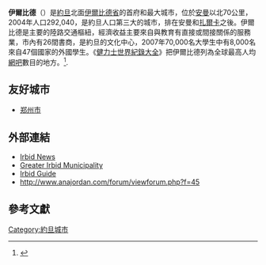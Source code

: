 {{Infobox Settlement
|official_name            = 伊爾比德
|other_name             = 
|native_name              = مدينة إربد
|nickname                 = 
|settlement_type        = City
<!-- images and maps  ----------->
|image_skyline            = Irbid1.jpg
|imagesize                = 250px
|image_caption            = 
|image_seal = 
|image_flag             = Irbid_flag1.JPG
|pushpin_map              = 
|pushpin_label_position   = 
|subdivision_type   = 國家
|subdivision_name   = {{JOR}}
|subdivision_type1  = [[約旦行政區劃|省]]
|subdivision_name1  = [[伊爾比德省|伊爾比德省]]
|government_type        = 直轄市
|leader_title             = 市長
|leader_name              = Abdel Ra'ouf Al Tal
|established_title      = Founded <!-- Settled -->
|established_date       = 公元前5000年
|area_magnitude           = 1 E8
|area_metro_km2           = 410
|area_metro_sq_mi         = 158.30
|population_as_of         = 2004
|population_total         = 292,040
|population_metro         = 650,000
|population_footnotes     = <ref>[http://www.irbid.gov.jo/ بلدية اربد الكبرى::الصفحة الرئيسية<!-- Bot generated title -->] {{webarchive|url=https://web.archive.org/web/20060618070946/http://www.irbid.gov.jo/ |date=2006-06-18 }}</ref><ref>https://web.archive.org/web/20071001091211/http://world-gazetteer.com/wg.php?x=&men=gcis&lng=en&dat=32&geo=-110&srt=npan&col=aohdq&pt=c&va=&srt=pnan</ref>|timezone                 =[[格林尼治標準時間|格林尼治標準時間]] +2
|utc_offset               =
|timezone_DST             = +3
|latd=32 |latm=33 |lats=0 |latNS=N
|longd=35 |longm=51 |longs=0 |longEW=E
|area_code                = +(962)2
|elevation_m              = 620
|elevation_ft             = 2034
|elevation_footnotes      = <ref>{{Cite web |url=http://i-cias.com/e.o/irbid.htm |title=Irbid<!-- Bot generated title --> |access-date=2010-04-08 |archive-date=2020-08-09 |archive-url=https://web.archive.org/web/20200809093210/http://i-cias.com/e.o/irbid.htm |dead-url=no }}</ref>
|website                  = {{Official website|http://www.irbid.gov.jo/}}
}}

'''伊爾比德'''（{{lang-ar|إربد}}）是[[約旦|約旦]]北面[[伊爾比德省|伊爾比德省]]的首府和最大城市，位於[[安曼|安曼]]以北70公里，2004年人口292,040，是約旦人口第三大的城市，排在安曼和[[扎爾卡|扎爾卡]]之後。伊爾比德是主要的陸路交通樞紐，經濟收益主要來自與教育有直接或間接關係的服務業，市內有26間書商，是約旦的文化中心，2007年70,000名大學生中有8,000名來自47個國家的外國學生。《[[健力士世界紀錄大全|健力士世界紀錄大全]]》把伊爾比德列為全球最高人均[[網吧|網吧]]數目的地方。<ref>{{cite web |url=http://irbid.gov.jo/Statistics.asp |title=存档副本 |accessdate=2009-12-10 |deadurl=yes |archiveurl=https://web.archive.org/web/20090401071702/http://www.irbid.gov.jo/Statistics.asp |archivedate=2009-04-01 }}</ref>.

== 友好城市 ==
*{{PRC}}[[郑州市|郑州市]]

== 外部連結 ==
*[http://www.irbidnews.com/ Irbid News] {{Wayback|url=http://www.irbidnews.com/ |date=20201122190718 }}
*[https://web.archive.org/web/20060618070946/http://www.irbid.gov.jo/ Greater Irbid Municipality]
*[http://www.daleelirbid.com/ Irbid Guide] {{Wayback|url=http://www.daleelirbid.com/ |date=20201129163720 }}
*http://www.anajordan.com/forum/viewforum.php?f=45 {{Wayback|url=http://www.anajordan.com/forum/viewforum.php?f=45 |date=20201123155154 }}

== 參考文獻 ==
{{reflist}}

{{coord|32|33|N|35|51|E|region:JO_type:city(292040)|display=title}}

{{Authority control}}
{{DEFAULTSORT: Irbid}}
[[Category:約旦城市|Category:約旦城市]]